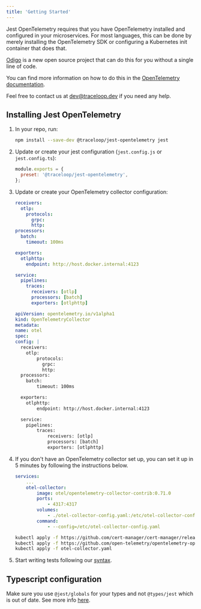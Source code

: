 ```yaml
---
title: 'Getting Started'
---
```


Jest OpenTelemetry requires that you have OpenTelemetry installed and configured in your microservices.
For most languages, this can be done by merely installing the OpenTelemetry SDK or configuring a Kubernetes init container that does that.

[Odigo](https://docs.odigos.io/intro) is a new open source project that can do this for you without a single line of code.

You can find more information on how to do this in the [OpenTelemetry documentation](https://opentelemetry.io/docs/js/getting-started/).

Feel free to contact us at dev@traceloop.dev if you need any help.

## Installing Jest OpenTelemetry

1.  In your repo, run:

    ```bash
    npm install --save-dev @traceloop/jest-opentelemetry jest
    ```

2.  Update or create your jest configuration (`jest.config.js` or `jest.config.ts`):

    ```js
    module.exports = {
      preset: '@traceloop/jest-opentelemetry',
    };
    ```

3.  Update or create your OpenTelemetry collector configuration:

    <CodeGroup>

    ```yaml docker-compose (otel-collector-config.yaml)
    receivers:
      otlp:
        protocols:
          grpc:
          http:
    processors:
      batch:
        timeout: 100ms

    exporters:
      otlphttp:
        endpoint: http://host.docker.internal:4123

    service:
      pipelines:
        traces:
          receivers: [otlp]
          processors: [batch]
          exporters: [otlphttp]
    ```

    ```yaml Kubernetes (otel-collector.yaml)
    apiVersion: opentelemetry.io/v1alpha1
    kind: OpenTelemetryCollector
    metadata:
    name: otel
    spec:
    config: |
      receivers:
        otlp:
            protocols:
              grpc:
              http:
      processors:
        batch:
            timeout: 100ms

      exporters:
        otlphttp:
            endpoint: http://host.docker.internal:4123

      service:
        pipelines:
            traces:
                receivers: [otlp]
                processors: [batch]
                exporters: [otlphttp]
    ```

    </CodeGroup>

4.  If you don't have an OpenTelemetry collector set up, you can set it up in 5 minutes by following the instructions below.

    <CodeGroup>

    ```yaml docker-compose.yaml
    services:
        ...
        otel-collector:
            image: otel/opentelemetry-collector-contrib:0.71.0
            ports:
                - 4317:4317
            volumes:
                - ./otel-collector-config.yaml:/etc/otel-collector-config.yaml
            command:
                - --config=/etc/otel-collector-config.yaml
    ```

    ```bash Kubernetes
    kubectl apply -f https://github.com/cert-manager/cert-manager/releases/download/v1.11.0/cert-manager.yaml
    kubectl apply -f https://github.com/open-telemetry/opentelemetry-operator/releases/latest/download/opentelemetry-operator.yaml
    kubectl apply -f otel-collector.yaml
    ```

    </CodeGroup>

5.  Start writing tests following our [syntax](syntax/introduction).

## Typescript configuration

Make sure you use `@jest/globals` for your types and not `@types/jest` which is out of date.
See more info [here](https://jestjs.io/docs/getting-started#type-definitions).

